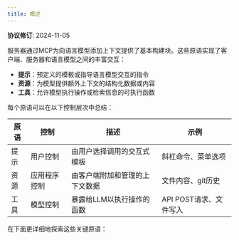 ```yaml
---
title: 概述
---
```


<Info>**协议修订**: 2024-11-05</Info>

服务器通过MCP为向语言模型添加上下文提供了基本构建块。这些原语实现了客户端、服务器和语言模型之间的丰富交互：

- **提示**：预定义的模板或指导语言模型交互的指令
- **资源**：为模型提供额外上下文的结构化数据或内容
- **工具**：允许模型执行操作或检索信息的可执行函数

每个原语可以在以下控制层次中总结：

| 原语 | 控制         | 描述                           | 示例                   |
| ---- | ------------ | ------------------------------ | ---------------------- |
| 提示 | 用户控制     | 由用户选择调用的交互式模板     | 斜杠命令、菜单选项     |
| 资源 | 应用程序控制 | 由客户端附加和管理的上下文数据 | 文件内容、git历史      |
| 工具 | 模型控制     | 暴露给LLM以执行操作的函数      | API POST请求、文件写入 |

在下面更详细地探索这些关键原语：

<CardGroup cols={3}>
  <Card
    title="提示"
    icon="message"
    href="/specification/2024-11-05/server/prompts"
  />
  <Card
    title="资源"
    icon="file-lines"
    href="/specification/2024-11-05/server/resources"
  />
  <Card
    title="工具"
    icon="wrench"
    href="/specification/2024-11-05/server/tools"
  />
</CardGroup>
